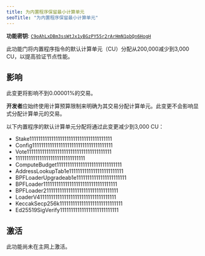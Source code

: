 ```yaml
---
title: 为内置程序保留最小计算单元
seoTitle: "为内置程序保留最小计算单元"
---
```


**功能密钥**:
[`C9oAhLxDBm3ssWtJx1yBGzPY55r2rArHmN1pbQn6HogH`](https://explorer.solana.com/address/C9oAhLxDBm3ssWtJx1yBGzPY55r2rArHmN1pbQn6HogH)

此功能门将内置程序指令的默认计算单元（CU）分配从200,000减少到3,000
CU，以提高验证节点性能。

## 影响

此变更将影响不到0.00001%的交易。

**开发者**应始终使用计算预算限制来明确为其交易分配计算单元。此变更不会影响显式分配计算单元的交易。

以下内置程序的默认计算单元分配将通过此变更减少到3,000 CU：

* Stake11111111111111111111111111111111111111
* Config1111111111111111111111111111111111111
* Vote111111111111111111111111111111111111111
* 11111111111111111111111111111111
* ComputeBudget111111111111111111111111111111
* AddressLookupTab1e1111111111111111111111111
* BPFLoaderUpgradeab1e11111111111111111111111
* BPFLoader1111111111111111111111111111111111
* BPFLoader2111111111111111111111111111111111
* LoaderV411111111111111111111111111111111111
* KeccakSecp256k11111111111111111111111111111
* Ed25519SigVerify111111111111111111111111111

## 激活

此功能尚未在主网上激活。
